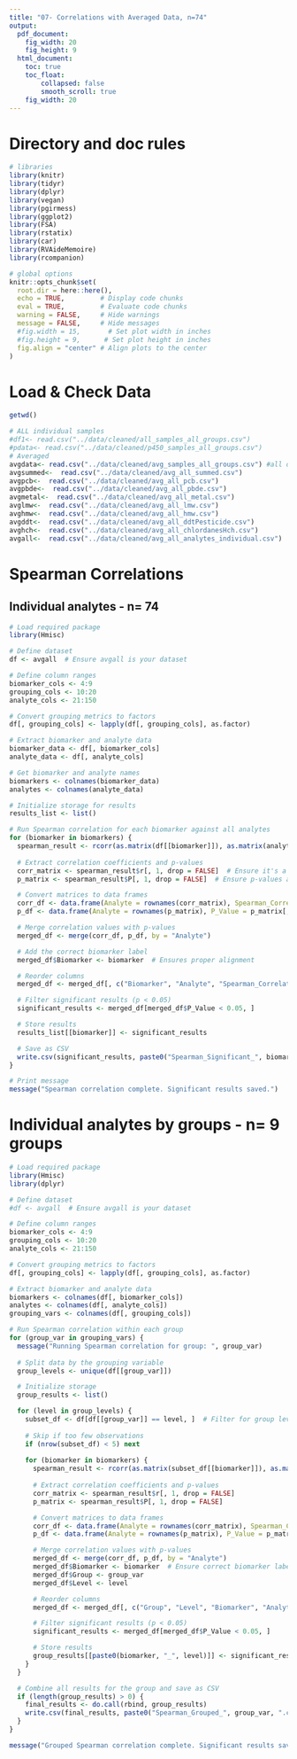 ```yaml
---
title: "07- Correlations with Averaged Data, n=74"
output:
  pdf_document: 
    fig_width: 20
    fig_height: 9
  html_document: 
    toc: true
    toc_float:
        collapsed: false
        smooth_scroll: true
    fig_width: 20
---
```


# Directory and doc rules

```r

# libraries
library(knitr)
library(tidyr)
library(dplyr)
library(vegan)
library(pgirmess)
library(ggplot2)
library(FSA)           
library(rstatix)       
library(car)
library(RVAideMemoire)
library(rcompanion)

# global options
knitr::opts_chunk$set(
  root.dir = here::here(),
  echo = TRUE,         # Display code chunks
  eval = TRUE,         # Evaluate code chunks
  warning = FALSE,     # Hide warnings
  message = FALSE,     # Hide messages
  #fig.width = 15,       # Set plot width in inches
  #fig.height = 9,      # Set plot height in inches
  fig.align = "center" # Align plots to the center
)

```

# Load & Check Data
```r

getwd()

# ALL individual samples
#df1<- read.csv("../data/cleaned/all_samples_all_groups.csv")
#pdata<- read.csv("../data/cleaned/p450_samples_all_groups.csv")
# Averaged
avgdata<- read.csv("../data/cleaned/avg_samples_all_groups.csv") #all data + groups without contaminants data
avgsummed<-  read.csv("../data/cleaned/avg_all_summed.csv")
avgpcb<-  read.csv("../data/cleaned/avg_all_pcb.csv")
avgpbde<-  read.csv("../data/cleaned/avg_all_pbde.csv")
avgmetal<-  read.csv("../data/cleaned/avg_all_metal.csv")
avglmw<-  read.csv("../data/cleaned/avg_all_lmw.csv")
avghmw<-  read.csv("../data/cleaned/avg_all_hmw.csv")
avgddt<-  read.csv("../data/cleaned/avg_all_ddtPesticide.csv")
avghch<-  read.csv("../data/cleaned/avg_all_chlordanesHch.csv")
avgall<-  read.csv("../data/cleaned/avg_all_analytes_individual.csv")


```

# Spearman Correlations
## Individual analytes - n= 74
```r

# Load required package
library(Hmisc)

# Define dataset
df <- avgall  # Ensure avgall is your dataset

# Define column ranges
biomarker_cols <- 4:9
grouping_cols <- 10:20
analyte_cols <- 21:150

# Convert grouping metrics to factors
df[, grouping_cols] <- lapply(df[, grouping_cols], as.factor)

# Extract biomarker and analyte data
biomarker_data <- df[, biomarker_cols]
analyte_data <- df[, analyte_cols]

# Get biomarker and analyte names
biomarkers <- colnames(biomarker_data)
analytes <- colnames(analyte_data)

# Initialize storage for results
results_list <- list()

# Run Spearman correlation for each biomarker against all analytes
for (biomarker in biomarkers) {
  spearman_result <- rcorr(as.matrix(df[[biomarker]]), as.matrix(analyte_data), type = "spearman")
  
  # Extract correlation coefficients and p-values
  corr_matrix <- spearman_result$r[, 1, drop = FALSE]  # Ensure it's a column matrix
  p_matrix <- spearman_result$P[, 1, drop = FALSE]  # Ensure p-values align properly

  # Convert matrices to data frames
  corr_df <- data.frame(Analyte = rownames(corr_matrix), Spearman_Correlation = corr_matrix[, 1], row.names = NULL)
  p_df <- data.frame(Analyte = rownames(p_matrix), P_Value = p_matrix[, 1], row.names = NULL)

  # Merge correlation values with p-values
  merged_df <- merge(corr_df, p_df, by = "Analyte")

  # Add the correct biomarker label
  merged_df$Biomarker <- biomarker  # Ensures proper alignment

  # Reorder columns
  merged_df <- merged_df[, c("Biomarker", "Analyte", "Spearman_Correlation", "P_Value")]

  # Filter significant results (p < 0.05)
  significant_results <- merged_df[merged_df$P_Value < 0.05, ]

  # Store results
  results_list[[biomarker]] <- significant_results

  # Save as CSV
  write.csv(significant_results, paste0("Spearman_Significant_", biomarker, ".csv"), row.names = FALSE)
}

# Print message
message("Spearman correlation complete. Significant results saved.")

```

# Individual analytes by groups - n= 9 groups
```r

# Load required package
library(Hmisc)
library(dplyr)

# Define dataset
#df <- avgall  # Ensure avgall is your dataset

# Define column ranges
biomarker_cols <- 4:9
grouping_cols <- 10:20
analyte_cols <- 21:150

# Convert grouping metrics to factors
df[, grouping_cols] <- lapply(df[, grouping_cols], as.factor)

# Extract biomarker and analyte data
biomarkers <- colnames(df[, biomarker_cols])
analytes <- colnames(df[, analyte_cols])
grouping_vars <- colnames(df[, grouping_cols])

# Run Spearman correlation within each group
for (group_var in grouping_vars) {
  message("Running Spearman correlation for group: ", group_var)
  
  # Split data by the grouping variable
  group_levels <- unique(df[[group_var]])

  # Initialize storage
  group_results <- list()

  for (level in group_levels) {
    subset_df <- df[df[[group_var]] == level, ]  # Filter for group level
    
    # Skip if too few observations
    if (nrow(subset_df) < 5) next
    
    for (biomarker in biomarkers) {
      spearman_result <- rcorr(as.matrix(subset_df[[biomarker]]), as.matrix(subset_df[, analyte_cols]), type = "spearman")
      
      # Extract correlation coefficients and p-values
      corr_matrix <- spearman_result$r[, 1, drop = FALSE]
      p_matrix <- spearman_result$P[, 1, drop = FALSE]

      # Convert matrices to data frames
      corr_df <- data.frame(Analyte = rownames(corr_matrix), Spearman_Correlation = corr_matrix[, 1], row.names = NULL)
      p_df <- data.frame(Analyte = rownames(p_matrix), P_Value = p_matrix[, 1], row.names = NULL)

      # Merge correlation values with p-values
      merged_df <- merge(corr_df, p_df, by = "Analyte")
      merged_df$Biomarker <- biomarker  # Ensure correct biomarker labeling
      merged_df$Group <- group_var
      merged_df$Level <- level

      # Reorder columns
      merged_df <- merged_df[, c("Group", "Level", "Biomarker", "Analyte", "Spearman_Correlation", "P_Value")]

      # Filter significant results (p < 0.05)
      significant_results <- merged_df[merged_df$P_Value < 0.05, ]

      # Store results
      group_results[[paste0(biomarker, "_", level)]] <- significant_results
    }
  }

  # Combine all results for the group and save as CSV
  if (length(group_results) > 0) {
    final_results <- do.call(rbind, group_results)
    write.csv(final_results, paste0("Spearman_Grouped_", group_var, ".csv"), row.names = FALSE)
  }
}

message("Grouped Spearman correlation complete. Significant results saved.")


```

